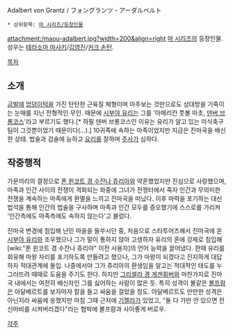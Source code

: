 Adalbert von Grantz / フォングランツ・アーダルベルト

 * 상위항목: [[마 시리즈/등장인물]]

attachment:/maou-adalbert.jpg?width=200&align=right [[마 시리즈]]의 등장인물. 성우는 [[테라소마 마사키]]/[[김영진]]/[[커크 손턴]].

[[목차]]
== 소개 ==
[[금발]]에 [[엉덩이턱]]을 가진 탄탄한 근육질 체형이며 마주보는 것만으로도 상대방을 기죽이는 눈매를 지닌 전형적인 무인. 때문에 [[시부야 유리]]는 그를 '아메리칸 풋볼 마초, [[덴버 브롱코스]]'라고 부르기도 했다.[* 하필 덴버 브롱코스인 이유는 유리가 알고 있는 미식축구 팀이 그것뿐이었기 때문이다(...).] 10귀족에 속하는 마족이었지만 지금은 진마국을 배신한 상태. 법술과 검술에 능하고 [[요리]]를 잘하며 [[주사]]가 심하다.

== 작중행적 ==
가문끼리의 결정으로 [[폰 윈코트 경 수잔나 쥬리아]]와 약혼했었지만 진심으로 사랑했으며, 마족과 인간 사이의 전쟁이 격화되는 와중에 그녀가 전쟁터에서 죽자 인간과 무의미한 전쟁을 계속하는 마족에게 환멸을 느끼고 진마국을 떠났다. 이후 마력을 포기하는 대신 법석을 통해 인간의 법술을 구사하며 마족과 인간 모두를 증오했기에 스스로를 가리켜 '인간측에도 마족측에도 속하지 않는다'고 불렀다.

진마국 변경에 침입해 난민 마을을 들쑤시던 중, 처음으로 스타투어즈해서 진마국에 온 [[시부야 유리]]와 조우했으나 그가 말이 통하지 않아 고생하자 유리의 혼에 강제로 침입해 [wiki:"폰 윈코트 경 수잔나 쥬리아" 이전 사용자]의 언어 능력을 끌어냈다. 한때 유리를 회유해 마왕 자리를 포기하도록 만들려고 했으나, 그가 마왕이 되겠다고 진지하게 대답하자 적대관계에 돌입. 나중에서야 그가 쥬리아의 환생임을 알고는 적대적인 태도를 누그러뜨려 때때로 도움을 주기도 한다. 하지만 [[그리셀라 경 게겐휘버]]와 마찬가지로 진마국 내에서는 여전히 배신자인 그를 싫어하는 사람이 많은 듯. 특히 성격이 불같은 [[폰 비레페르트 경 볼프람|볼프람]]은 아달베르트를 보자마자 칼을 들고 싸움을 걸었을 정도. 아달베르트도 만만한 성격은 아닌지라 싸움에 응했지만 마침 그때 근처에 [[폰 크라이스트 경 기제라|기젤라]]가 있었고, "둘 다 가만 안 있으면 전신마비를 시켜버리겠다"라는 협박에 볼프람과 사이좋게 버로우.

[[각주]]
